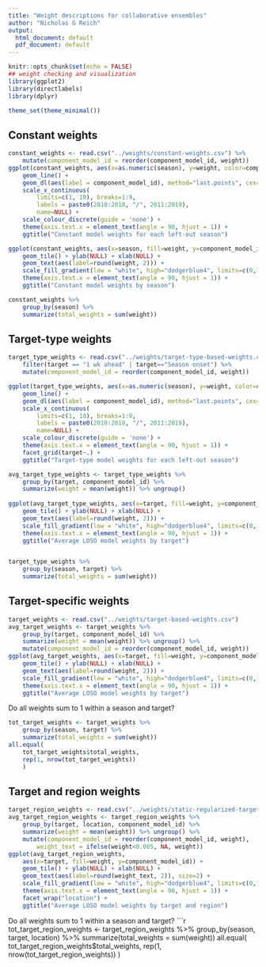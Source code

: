 ```yaml
---
title: "Weight descriptions for collaborative ensembles"
author: "Nicholas G Reich"
output:
  html_document: default
  pdf_document: default
---
```


```r
knitr::opts_chunk$set(echo = FALSE)
## weight checking and visualization
library(ggplot2)
library(directlabels)
library(dplyr)

theme_set(theme_minimal())
```

## Constant weights

```r
constant_weights <- read.csv("../weights/constant-weights.csv") %>%
    mutate(component_model_id = reorder(component_model_id, weight))
ggplot(constant_weights, aes(x=as.numeric(season), y=weight, color=component_model_id)) + 
    geom_line() + 
    geom_dl(aes(label = component_model_id), method="last.points", cex=.8) +
    scale_x_continuous(
        limits=c(1, 10), breaks=1:9,
        labels = paste0(2010:2018, "/", 2011:2019),
        name=NULL) + 
    scale_colour_discrete(guide = 'none') +
    theme(axis.text.x = element_text(angle = 90, hjust = 1)) +
    ggtitle("Constant model weights for each left-out season")

ggplot(constant_weights, aes(x=season, fill=weight, y=component_model_id)) + 
    geom_tile() + ylab(NULL) + xlab(NULL) +
    geom_text(aes(label=round(weight, 2))) +
    scale_fill_gradient(low = "white", high="dodgerblue4", limits=c(0,1)) +
    theme(axis.text.x = element_text(angle = 90, hjust = 1)) +
    ggtitle("Constant model weights by season")
```

```r
constant_weights %>%
    group_by(season) %>%
    summarize(total_weights = sum(weight))
```

## Target-type weights

```r
target_type_weights <- read.csv("../weights/target-type-based-weights.csv") %>%
    filter(target == "1 wk ahead" | target=="Season onset") %>%
    mutate(component_model_id = reorder(component_model_id, weight))

ggplot(target_type_weights, aes(x=as.numeric(season), y=weight, color=component_model_id)) + 
    geom_line() + 
    geom_dl(aes(label = component_model_id), method="last.points", cex=.8) +
    scale_x_continuous(
        limits=c(1, 10), breaks=1:9,
        labels = paste0(2010:2018, "/", 2011:2019),
        name=NULL) + 
    scale_colour_discrete(guide = 'none') +
    theme(axis.text.x = element_text(angle = 90, hjust = 1)) +
    facet_grid(target~.) +
    ggtitle("Target-type model weights for each left-out season")

avg_target_type_weights <- target_type_weights %>% 
    group_by(target, component_model_id) %>% 
    summarize(weight = mean(weight)) %>% ungroup()
    
ggplot(avg_target_type_weights, aes(x=target, fill=weight, y=component_model_id)) + 
    geom_tile() + ylab(NULL) + xlab(NULL) +
    geom_text(aes(label=round(weight, 2))) +
    scale_fill_gradient(low = "white", high="dodgerblue4", limits=c(0,1)) +
    theme(axis.text.x = element_text(angle = 90, hjust = 1)) +
    ggtitle("Average LOSO model weights by target")


target_type_weights %>%
    group_by(season, target) %>%
    summarize(total_weights = sum(weight))
```

## Target-specific weights

```r
target_weights <- read.csv("../weights/target-based-weights.csv")
avg_target_weights <- target_weights %>% 
    group_by(target, component_model_id) %>% 
    summarize(weight = mean(weight)) %>% ungroup() %>%
    mutate(component_model_id = reorder(component_model_id, weight))
ggplot(avg_target_weights, aes(x=target, fill=weight, y=component_model_id)) + 
    geom_tile() + ylab(NULL) + xlab(NULL) +
    geom_text(aes(label=round(weight, 2))) +
    scale_fill_gradient(low = "white", high="dodgerblue4", limits=c(0,1)) +
    theme(axis.text.x = element_text(angle = 90, hjust = 1)) +
    ggtitle("Average LOSO model weights by target")
```


Do all weights sum to 1 within a season and target?
```r
tot_target_weights <- target_weights %>%
    group_by(season, target) %>%
    summarize(total_weights = sum(weight)) 
all.equal(
    tot_target_weights$total_weights, 
    rep(1, nrow(tot_target_weights))
    )
```



## Target and region weights

```r
target_region_weights <- read.csv("../weights/static-regularized-target-region-weights.csv")
avg_target_region_weights <- target_region_weights %>% 
    group_by(target, location, component_model_id) %>% 
    summarize(weight = mean(weight)) %>% ungroup() %>%
    mutate(component_model_id = reorder(component_model_id, weight),
        weight_text = ifelse(weight<0.005, NA, weight))
ggplot(avg_target_region_weights, 
    aes(x=target, fill=weight, y=component_model_id)) + 
    geom_tile() + ylab(NULL) + xlab(NULL) +
    geom_text(aes(label=round(weight_text, 2)), size=2) +
    scale_fill_gradient(low = "white", high="dodgerblue4", limits=c(0,1)) +
    theme(axis.text.x = element_text(angle = 90, hjust = 1)) +
    facet_wrap("location") + 
    ggtitle("Average LOSO model weights by target and region")
```

Do all weights sum to 1 within a season and target?
```r
tot_target_region_weights <- target_region_weights %>%
    group_by(season, target, location) %>%
    summarize(total_weights = sum(weight))
all.equal(
    tot_target_region_weights$total_weights, 
    rep(1, nrow(tot_target_region_weights))
    )
